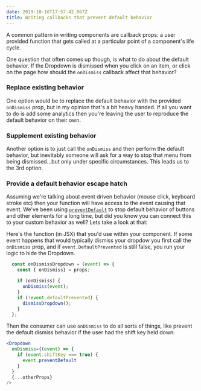 ```yaml
---
date: 2019-10-16T17:57:42.067Z
title: Writing callbacks that prevent default behavior
---
```

A common pattern in writing components are callback props: a user provided function that gets called at a particular point of a component's life cycle. 

One question that often comes up though, is what to do about the default behavior. If the Dropdown is dismissed when you click on an item, or click on the page how should the `onDismiss` callback affect that behavior?

### Replace existing behavior

One option would be to replace the default behavior with the provided `onDismiss` prop, but in my opinion that's a bit heavy handed. If all you want to do is add some analytics then you're leaving the user to reproduce the default behavior on their own.

### Supplement existing behavior

Another option is to just call the `onDismiss` and then perform the default behavior, but inevitably someone will ask for a way to stop that menu from being dismissed...but only under specific circumstances. This leads us to the 3rd option.

### Provide a default behavior escape hatch

Assuming we're talking about event driven behavior (mouse click, keyboard stroke etc) then your function will have access to the event causing that event. We've been using [`preventDefault`](https://developer.mozilla.org/en-US/docs/Web/API/Event/preventDefault) to stop default behavior of buttons and other elements for a long time, but did you know you can connect this to your custom behavior as well? Lets take a look at that:

Here's the function (in JSX) that you'd use within your component. If some event happens that would typically dismiss your dropdow you first call the `onDismiss` prop, and if `event.DefaultPrevented` is still false, you run your logic to hide the Dropdown.

```jsx
  const onDismissDropdown = (event) => {
    const { onDismiss} = props;

    if (onDismiss) {
      onDismiss(event);
    }
    if (!event.defaultPrevented) {
      dismissDropdown();
    }
  };
```

Then the consumer can use `onDismiss` to do all sorts of things, like prevent the default dismiss behavior if the user had the shift key held down:

```jsx
<Dropdown
  onDismiss={(event) => {
    if (event.shiftKey === true) {
      event.preventDefault
    }
  }  
  {...otherProps}
/>
```



